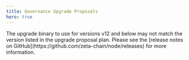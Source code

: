 ```yaml
---
title: Governance Upgrade Proposals
hero: true
---
```



<Alert variant="warning">
  The upgrade binary to use for versions v12 and below may not match the version listed in the upgrade proposal plan.
  Please see the [release notes on GitHub](https://github.com/zeta-chain/node/releases) for more information.
</Alert>

<GovUpgradeProposals />
